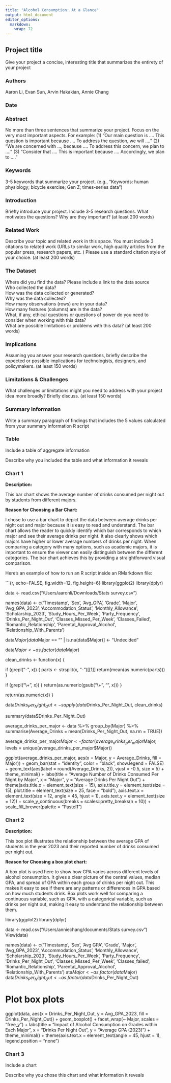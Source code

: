 ```yaml
---
title: "Alcohol Consumption: At a Glance"
output: html_document
editor_options: 
  markdown: 
    wrap: 72
---
```


## Project title

Give your project a concise, interesting title that summarizes the
entirety of your project

### Authors

Aaron Li, Evan Sun, Arvin Hakakian, Annie Chang

### Date

### Abstract

No more than three sentences that summarize your project. Focus on the
very most important aspects. For example: (1) "Our main question is ....
This question is important because .... To address the question, we will
...." (2) "We are concerned with ..., because .... To address this
concern, we plan to ...." (3) "Consider that .... This is important
because .... Accordingly, we plan to ...."

### Keywords

3-5 keywords that summarize your project. (e.g., "Keywords: human
physiology; bicycle exercise; Gen Z; times-series data")

### Introduction

Briefly introduce your project. Include 3-5 research questions. What
motivates the questions? Why are they important? (at least 200 words)

### Related Work

Describe your topic and related work in this space. You must include 3
citations to related work (URLs to similar work, high quality articles
from the popular press, research papers, etc. ) Please use a standard
citation style of your choice. (at least 200 words)

### The Dataset

Where did you find the data? Please include a link to the data source\
Who collected the data?\
How was the data collected or generated?\
Why was the data collected?\
How many observations (rows) are in your data?\
How many features (columns) are in the data?\
What, if any, ethical questions or questions of power do you need to
consider when working with this data?\
What are possible limitations or problems with this data? (at least 200
words)

### Implications

Assuming you answer your research questions, briefly describe the
expected or possible implications for technologists, designers, and
policymakers. (at least 150 words)

### Limitations & Challenges

What challenges or limitations might you need to address with your
project idea more broadly? Briefly discuss. (at least 150 words)

### Summary Information

Write a summary paragraph of findings that includes the 5 values
calculated from your summary information R script

### Table

Include a table of aggregate information

Describe why you included the table and what information it reveals

### Chart 1

**Description:**

This bar chart shows the average number of drinks consumed per night out
by students from different majors.

**Reason for Choosing a Bar Chart:**

I chose to use a bar chart to depict the data between average drinks per
night out and major because it is easy to read and understand. The bar
chart allows the reader to quickly identify which bar corresponds to
which major and see their average drinks per night. It also clearly
shows which majors have higher or lower average numbers of drinks per
night. When comparing a category with many options, such as academic
majors, it is important to ensure the viewer can easily distinguish
between the different categories. The bar chart achieves this by
providing a straightforward visual comparison.

Here's an example of how to run an R script inside an RMarkdown file:

\`\`\`{r, echo=FALSE, fig.width=12, fig.height=6} library(ggplot2)
library(dplyr)

data \<- read.csv("/Users/aaronli/Downloads/Stats survey.csv")

names(data) \<- c('Timestamp', 'Sex', 'Avg_GPA', 'Grade', 'Major',
'Avg_GPA_2023', 'Accommodation_Status', 'Monthly_Allowance',
'Scholarship_2023', 'Study_Hours_Per_Week', 'Party_Frequency',
'Drinks_Per_Night_Out', 'Classes_Missed_Per_Week', 'Classes_Failed',
'Romantic_Relationship', 'Parental_Approval_Alcohol',
'Relationship_With_Parents')

data$Major[data$Major == "" \| is.na(data\$Major)] \<- "Undecided"

data$Major <- as.factor(data$Major)

clean_drinks \<- function(x) {

if (grepl("-", x)) { parts \<- strsplit(x, "-")[[1]]
return(mean(as.numeric(parts))) }

if (grepl("\\+", x)) { return(as.numeric(gsub("\\+", "", x))) }

return(as.numeric(x)) }

data$Drinks_Per_Night_Out <- sapply(data$Drinks_Per_Night_Out,
clean_drinks)

summary(data\$Drinks_Per_Night_Out)

average_drinks_per_major \<- data %\>% group_by(Major) %\>%
summarise(Average_Drinks = mean(Drinks_Per_Night_Out, na.rm = TRUE))

average_drinks_per_major$Major <- factor(average_drinks_per_major$Major,
levels = unique(average_drinks_per_major\$Major))

ggplot(average_drinks_per_major, aes(x = Major, y = Average_Drinks, fill
= Major)) + geom_bar(stat = "identity", color = "black", show.legend =
FALSE) + geom_text(aes(label = round(Average_Drinks, 2)), vjust = -0.5,
size = 5) +\
theme_minimal() + labs(title = "Average Number of Drinks Consumed Per
Night by Major", x = "Major", y = "Average Drinks Per Night Out") +
theme(axis.title.x = element_text(size = 15), axis.title.y =
element_text(size = 15), plot.title = element_text(size = 25, face =
"bold"), axis.text.x = element_text(size = 12, angle = 45, hjust = 1),
axis.text.y = element_text(size = 12)) + scale_y_continuous(breaks =
scales::pretty_breaks(n = 10)) + scale_fill_brewer(palette = "Pastel1")

### Chart 2

**Description:**

This box plot illustrates the relationship between the average GPA of
students in the year 2023 and their reported number of drinks consumed
per night out.

**Reason for Choosing a box plot chart:**

A box plot is used here to show how GPA varies across different levels
of alcohol consumption. It gives a clear picture of the central values,
median GPA, and spread of GPA within each group of drinks per night out.
This makes it easy to see if there are any patterns or differences in
GPA based on how much students drink. Box plots work well for comparing
a continuous variable, such as GPA, with a categorical variable, such as
drinks per night out, making it easy to understand the relationship
between them.

library(ggplot2) library(dplyr)

data \<- read.csv("/Users/anniechang/documents/Stats survey.csv")
View(data)

names(data) \<- c('Timestamp', 'Sex', 'Avg GPA', 'Grade', 'Major',
'Avg_GPA_2023', 'Accommodation_Status', 'Monthly_Allowance',
'Scholarship_2023', 'Study_Hours_Per_Week', 'Party_Frequency',
'Drinks_Per_Night_Out', 'Classes_Missed_Per_Week', 'Classes_failed',
'Romantic_Relationship', 'Parental_Approval_Alcohol',
'Relationship_With_Parents') ata$Major <- as.factor(data$Major)
data$Drinks_Per_Night_Out <- as.factor(data$Drinks_Per_Night_Out)

# Plot box plots

ggplot(data, aes(x = Drinks_Per_Night_Out, y = Avg_GPA_2023, fill =
Drinks_Per_Night_Out)) + geom_boxplot() + facet_wrap(\~ Major, scales =
"free_y") + labs(title = "Impact of Alcohol Consumption on Grades within
Each Major", x = "Drinks Per Night Out", y = "Average GPA (2023)") +
theme_minimal() + theme(axis.text.x = element_text(angle = 45, hjust =
1), legend.position = "none")

### Chart 3

Include a chart

Describe why you chose this chart and what information it reveals
